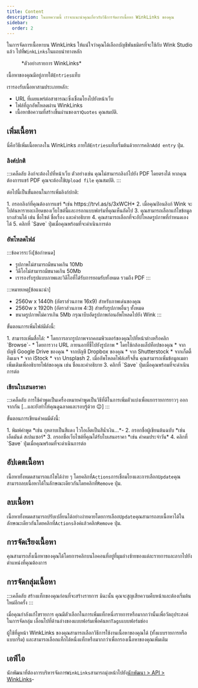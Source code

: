 ```yaml
---
title: Content
description: ในบทความนี้ เราจะแนะนำคุณเกี่ยวกับวิธีการจัดการเนื้อหา WinkLinks ของคุณ
sidebar:
  order: 2
---
```


ในการจัดการเนื้อหาบน WinkLinks ให้แน่ใจว่าคุณได้เลือกบัญชีพันธมิตรที่จะใช้กับ Wink Studio แล้ว ไปที่`WinkLinks`ในแถบนำทางหลัก

<figure>
  <CloudinaryImage width="350" height="561" resize="scale" quality="best" alt="รายการ WinkLinks" src="academy/winklinks-entry" errorImage="noimage_opaque_nyrtl0.png" />

  <figcaption>*ตัวอย่างรายการ WinkLinks*</figcaption>
</figure>


เนื้อหาของคุณมีอยู่ภายใต้`Entries`แท็บ

เรารองรับเนื้อหาสามประเภทหลัก:

* URL ที่เผยแพร่ต่อสาธารณะซึ่งเชื่อมโยงไปยังหน้าเว็บ
* ไฟล์ที่ถูกอัพโหลดผ่าน WinkLinks
* เนื้อหาข้อความที่สร้างขึ้นผ่านของเรา`Quotes` คุณสมบัติ.

## เพิ่มเนื้อหา

นี่คือวิธีเพิ่มเนื้อหาลงใน WinkLinks ภายใต้`Entries`แท็บเริ่มต้นด้วยการคลิก`Add entry` ปุ่ม.

### ลิงค์ปกติ

:::เคล็ดลับ
ลิงก์จะต้องไปที่หน้าเว็บ ตัวอย่างเช่น คุณไม่สามารถลิงก์ไปยัง PDF โดยตรงได้ หากคุณต้องการแชร์ PDF คุณจะต้องใช้`Upload file` คุณสมบัติ.
:::

ต่อไปนี้เป็นขั้นตอนในการเพิ่มลิงก์ปกติ:

<Steps>
  1. กรอกลิงก์ที่คุณต้องการแชร์ *เช่น https://trvl.as/s/3xWCH*
  2. เมื่อคุณป้อนลิงก์ Wink จะไปค้นหารายละเอียดของเว็บไซต์นี้และกรอกแบบฟอร์มที่คุณเห็นถัดไป
  3. คุณสามารถเลือกแก้ไขข้อมูลบางส่วนได้ เช่น ชื่อไซต์ ชื่อเรื่อง และคำอธิบาย
  4. คุณสามารถเลือกที่จะอัปโหลดรูปภาพที่กำหนดเองได้
  5. คลิกที่ `Save` ปุ่มเมื่อคุณพร้อมที่จะดำเนินการต่อ
</Steps>


### อัพโหลดไฟล์

:::ข้อควรระวัง\[ข้อกำหนด]

* รูปภาพไม่สามารถมีขนาดเกิน 10Mb
* วิดีโอไม่สามารถมีขนาดเกิน 50Mb
* เรารองรับรูปแบบภาพและวิดีโอที่ได้รับการยอมรับทั้งหมด รวมถึง PDF
  :::

:::หมายเหตุ\[ข้อแนะนำ]

* 2560w x 1440h (อัตราส่วนภาพ 16x9) สำหรับภาพเด่นของคุณ
* 2560w x 1920h (อัตราส่วนภาพ 4:3) สำหรับรูปภาพอื่นๆ ทั้งหมด
* ขนาดรูปภาพไม่ควรเกิน 5Mb กรุณาบีบอัดรูปภาพก่อนอัพโหลดไปยัง Wink
  :::

ขั้นตอนการเพิ่มไฟล์มีดังนี้:

<Steps>
  1. สามารถเพิ่มสื่อได้:
     * โดยการลากรูปภาพจากคอมพิวเตอร์ของคุณไปที่หน้าต่างหรือคลิก `Browse`-
     * โดยการวาง URL ภายนอกที่ชี้ไปยังรูปภาพ
     * โดยใช้กล้องแล็ปท็อปของคุณ
     * จากบัญชี Google Drive ของคุณ
     * จากบัญชี Dropbox ของคุณ
     * จาก Shutterstock
     * จากเก็ตตี้อิมเมจ
     * จาก iStock
     * จาก Unsplash
  2. เมื่ออัพโหลดไฟล์เสร็จสิ้น คุณสามารถเพิ่มข้อมูลเมตาเพิ่มเติมเพื่ออธิบายไฟล์ของคุณ เช่น ชื่อและคำอธิบาย
  3. คลิกที่ `Save` ปุ่มเมื่อคุณพร้อมที่จะดำเนินการต่อ
</Steps>


### เขียนใบเสนอราคา

:::เคล็ดลับ
การใช้คำพูดเป็นเครื่องหมายคำพูดเป็นวิธีที่ดีในการเพิ่มตัวแบ่งเพื่อแยกรายการยาวๆ ออกจากกัน \[...และยังทำให้คุณดูฉลาดและรอบรู้ด้วย 😉]
:::

ขั้นตอนการเขียนคำคมมีดังนี้:

<Steps>
  1. พิมพ์คำพูด *เช่น กุหลาบเป็นสีแดง ไวโอเล็ตเป็นสีน้ำเงิน...*-
  2. กรอกชื่อผู้เขียนต้นฉบับ *เช่น เอ็ดมันด์ สเปนเซอร์*
  3. กรอกชื่อเว็บไซต์ที่คุณได้รับใบเสนอราคา *เช่น คำคมประจำวัน*
  4. คลิกที่ `Save` ปุ่มเมื่อคุณพร้อมที่จะดำเนินการต่อ
</Steps>


## อัปเดตเนื้อหา

เนื้อหาทั้งหมดสามารถแก้ไขได้ง่าย ๆ โดยคลิกที่`Actions`การเชื่อมโยงและการเลือก`Update`คุณสามารถลบเนื้อหาได้ในลักษณะเดียวกันโดยคลิกที่`Remove` ปุ่ม.

## ลบเนื้อหา

เนื้อหาทั้งหมดสามารถปรับเปลี่ยนได้อย่างง่ายดายโดยการเลือก`Update`คุณสามารถลบเนื้อหาได้ในลักษณะเดียวกันโดยคลิกที่`Actions`ลิงค์แล้วคลิก`Remove` ปุ่ม.

## การจัดเรียงเนื้อหา

คุณสามารถสั่งเนื้อหาของคุณได้โดยการคลิกบนไอคอนที่อยู่ที่มุมล่างซ้ายของแต่ละรายการและลากไปยังตำแหน่งที่คุณต้องการ

## การจัดกลุ่มเนื้อหา

:::เคล็ดลับ
สร้างแท็กของคุณก่อนที่จะสร้างรายการ มิฉะนั้น คุณจะสูญเสียความคืบหน้าและต้องเริ่มต้นใหม่อีกครั้ง
:::

เมื่อคุณกำลังแก้ไขรายการ คุณมีตัวเลือกในการเพิ่มแท็กหนึ่งรายการหรือมากกว่านั้นเพื่อวัตถุประสงค์ในการจัดกลุ่ม เลื่อนไปที่ด้านล่างของแบบฟอร์มเพื่อค้นหา`Tags`แบบฟอร์มช่อง

ผู้ใช้ที่ดูหน้า WinkLinks ของคุณสามารถเลือกวิธีการใช้งานเนื้อหาของคุณได้ (ทั้งแบบรายการหรือแบบกริด) และสามารถเลือกแท็กได้หนึ่งแท็กหรือมากกว่าเพื่อกรองเนื้อหาของคุณเพิ่มเติม

## เอพีไอ

นักพัฒนาที่ต้องการบริหารจัดการ`WinkLinks`สามารถมุ่งหน้าไปยัง[นักพัฒนา > API > WinkLinks](/developers/apis/#winklinks-api)-

